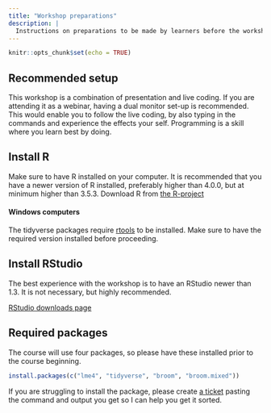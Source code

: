 ```yaml
---
title: "Workshop preparations"
description: |
  Instructions on preparations to be made by learners before the workshop
---
```


```r
knitr::opts_chunk$set(echo = TRUE)
```


## Recommended setup
This workshop is a combination of presentation and live coding.
If you are attending it as a webinar, having a dual monitor set-up is recommended. 
This would enable you to follow the live coding, by also typing in the commands and experience the effects your self.
Programming is a skill where you learn best by doing.

## Install R
Make sure to have R installed on your computer.
It is recommended that you have a newer version of R installed, preferably higher than 4.0.0, but at minimum higher than 3.5.3.
Download R from [the R-project](https://www.r-project.org/)

#### Windows computers
The tidyverse packages require [rtools](https://cran.r-project.org/bin/windows/Rtools/) to be installed. 
Make sure to have the required version installed before proceeding.

## Install RStudio

The best experience with the workshop is to have an RStudio newer than 1.3. 
It is not necessary, but highly recommended.

[RStudio downloads page](https://rstudio.com/products/rstudio/download/#download)

## Required packages

The course will use four packages, so please have these installed prior to the course beginning.

```r
install.packages(c("lme4", "tidyverse", "broom", "broom.mixed"))
```

If you are struggling to install the package, please create [a ticket](https://github.com/Athanasiamo/LME_introduction_workshop/issues) pasting the command and output you get so I can help you get it sorted.
